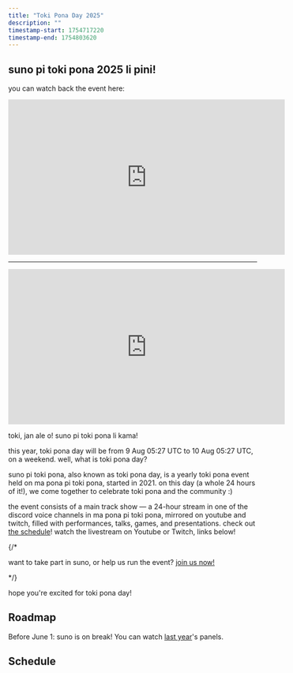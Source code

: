 ```yaml
---
title: "Toki Pona Day 2025"
description: ""
timestamp-start: 1754717220
timestamp-end: 1754803620
---
```



## suno pi toki pona 2025 li pini!

you can watch back the event here:

<iframe width="560" height="315" src="https://www.youtube.com/embed/videoseries?list=PLjOmpMyMxd8QxXO_BLrFnCm8g9-1mUe4U" title="YouTube video player" frameborder="0" allow="accelerometer; autoplay; clipboard-write; encrypted-media; gyroscope; picture-in-picture; web-share" referrerpolicy="strict-origin-when-cross-origin" allowfullscreen></iframe>

***

<center><iframe width="560" height="315" src="https://www.youtube.com/embed/LnmOklcxVnk?si=Y9mVRSSq6MUNJQHl" title="YouTube video player" frameborder="0" allow="accelerometer; autoplay; clipboard-write; encrypted-media; gyroscope; picture-in-picture; web-share" referrerpolicy="strict-origin-when-cross-origin" allowfullscreen></iframe></center>

toki, jan ale o! suno pi toki pona li kama!

this year, toki pona day will be from <span class="date" data-value="1754717220">9 Aug 05:27 UTC</span> to <span class="date" data-value="1754803620">10 Aug 05:27 UTC</span>, on a weekend. well, what is toki pona day?

suno pi toki pona, also known as toki pona day, is a yearly toki pona event held on ma pona pi toki pona, started in 2021. on this day (a whole 24 hours of it!), we come together to celebrate toki pona and the community :)

the event consists of a main track show — a 24-hour stream in one of the discord voice channels in ma pona pi toki pona, mirrored on youtube and twitch, filled with performances, talks, games, and presentations. check out <a href="https://suno.pona.la/2025/tenpo/">the schedule</a>! watch the livestream on Youtube or Twitch, links below!

{/* <p>want to take part in suno, or help us run the event? <a href="https://suno.pona.la/wile">join us now!</a></p> */}

hope you're excited for toki pona day!

## Roadmap

Before June 1: suno is on break! You can watch [last year](/en/2024)'s panels.

## Schedule

<Schedule lang="en" from="2025.json" start={1754717400} />
